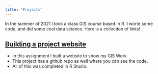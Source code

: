 ```yaml
---
title: "Projects"
---
```


In the summer of 2021 I took a class GIS course based in R. I worte some code, and did some cool data science. Here is a collection of links! 
   
   
 
 
## [Building a project website]() <i class="fa fa-laptop fa-0.5x" style="color:maroon;"></i> 

- In this assignment I built a website to show my GIS Work 
- This project has a github repo as well where you can see the code.
- All of this was completed in R Studio. 
